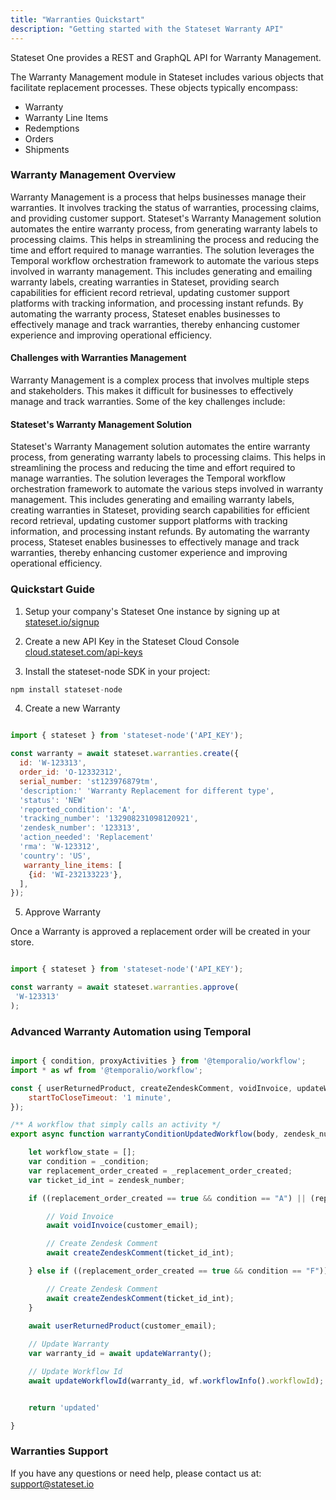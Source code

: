 ```yaml
---
title: "Warranties Quickstart"
description: "Getting started with the Stateset Warranty API"
---
```


Stateset One provides a REST and GraphQL API for Warranty Management.

The Warranty Management module in Stateset includes various objects that facilitate replacement processes. These objects typically encompass:

- Warranty
- Warranty Line Items
- Redemptions
- Orders
- Shipments

### Warranty Management Overview

Warranty Management is a process that helps businesses manage their warranties. It involves tracking the status of warranties, processing claims, and providing customer support. Stateset's Warranty Management solution automates the entire warranty process, from generating warranty labels to processing claims. This helps in streamlining the process and reducing the time and effort required to manage warranties. The solution leverages the Temporal workflow orchestration framework to automate the various steps involved in warranty management. This includes generating and emailing warranty labels, creating warranties in Stateset, providing search capabilities for efficient record retrieval, updating customer support platforms with tracking information, and processing instant refunds. By automating the warranty process, Stateset enables businesses to effectively manage and track warranties, thereby enhancing customer experience and improving operational efficiency.

#### Challenges with Warranties Management

Warranty Management is a complex process that involves multiple steps and stakeholders. This makes it difficult for businesses to effectively manage and track warranties. Some of the key challenges include:

#### Stateset's Warranty Management Solution

Stateset's Warranty Management solution automates the entire warranty process, from generating warranty labels to processing claims. This helps in streamlining the process and reducing the time and effort required to manage warranties. The solution leverages the Temporal workflow orchestration framework to automate the various steps involved in warranty management. This includes generating and emailing warranty labels, creating warranties in Stateset, providing search capabilities for efficient record retrieval, updating customer support platforms with tracking information, and processing instant refunds. By automating the warranty process, Stateset enables businesses to effectively manage and track warranties, thereby enhancing customer experience and improving operational efficiency.

### Quickstart Guide

1) Setup your company's Stateset One instance by signing up at <a href="https://stateset.io/signup">stateset.io/signup</a>

2) Create a new API Key in the Stateset Cloud Console <a href="https://cloud.stateset.com/api-keys">cloud.stateset.com/api-keys</a>

3) Install the stateset-node SDK in your project:

```jsx
npm install stateset-node
```

4) Create a new Warranty

```jsx

import { stateset } from 'stateset-node'('API_KEY');

const warranty = await stateset.warranties.create({
  id: 'W-123313',
  order_id: 'O-12332312',
  serial_number: 'st123976879tm',
  'description:' 'Warranty Replacement for different type',
  'status': 'NEW'
  'reported_condition': 'A',
  'tracking_number': '132908231098120921',
  'zendesk_number': '123313',
  'action_needed': 'Replacement'
  'rma': 'W-123312',
  'country': 'US',
   warranty_line_items: [
    {id: 'WI-232133223'},
  ],
});

```

5) Approve Warranty

Once a Warranty is approved a replacement order will be created in your store.

```jsx

import { stateset } from 'stateset-node'('API_KEY');

const warranty = await stateset.warranties.approve(
 'W-123313'
);

```

### Advanced Warranty Automation using Temporal

```jsx javascript

import { condition, proxyActivities } from '@temporalio/workflow';
import * as wf from '@temporalio/workflow';

const { userReturnedProduct, createZendeskComment, voidInvoice, updateWarranty, updateWorkflowId } = proxyActivities({
    startToCloseTimeout: '1 minute',
});

/** A workflow that simply calls an activity */
export async function warrantyConditionUpdatedWorkflow(body, zendesk_number) {

    let workflow_state = [];
    var condition = _condition;
    var replacement_order_created = _replacement_order_created;
    var ticket_id_int = zendesk_number;

    if ((replacement_order_created == true && condition == "A") || (replacement_order_created == true && condition == "B") || (replacement_order_created == true && condition == "C")) {

        // Void Invoice
        await voidInvoice(customer_email);

        // Create Zendesk Comment
        await createZendeskComment(ticket_id_int);

    } else if ((replacement_order_created == true && condition == "F")) {

        // Create Zendesk Comment
        await createZendeskComment(ticket_id_int);
    }
    
    await userReturnedProduct(customer_email);

    // Update Warranty
    var warranty_id = await updateWarranty();

    // Update Workflow Id
    await updateWorkflowId(warranty_id, wf.workflowInfo().workflowId);


    return 'updated'

}

```

### Warranties Support

If you have any questions or need help, please contact us at: <a href="mailTo:support@stateset.io">support@stateset.io</a>